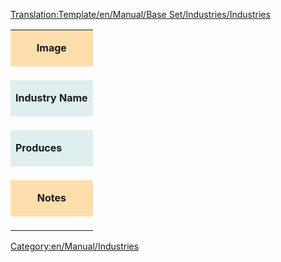 <noinclude>[[Translation:Template/en/Manual/Base Set/Industries/Industries]]</noinclude><!--
This is a Template for Industries. '''DO NOT EDIT THIS PAGE''', edit the specific article instead.
-->
{| cellspacing="3" align="center"
| colspan="2" style="text-align: center;" style="background:#ffdead;" | <center>'''Image'''</center>
|-
| colspan="2" style="text-align: center;" | {{{Image}}}
|-
|style="background:#dfefef;"| '''Industry Name'''
|style="background:#dfefef;"| '''Climates''' 
|- 
| {{{name}}}
| {{{climates}}}
|-
|style="background:#dfefef;"|'''Produces'''
|style="background:#dfefef;"|'''Accepts'''
|-
| {{{produces}}}
| {{{accepts}}}
|-
| colspan="2" style="text-align: center;" style="background:#ffdead;" | <center>'''Notes'''</center>
|-
| colspan="2" | {{{notes}}}
|}

[[Category:en/Manual/Industries]]